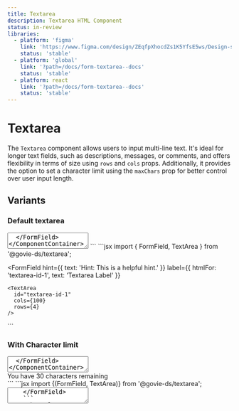 ```yaml
---
title: Textarea
description: Textarea HTML Component
status: in-review
libraries:
  - platform: 'figma'
    link: 'https://www.figma.com/design/ZEqfpXhocdZs1K5YfsE5ws/Design-system?node-id=5499-6828'
    status: 'stable'
  - platform: 'global'
    link: '?path=/docs/form-textarea--docs'
    status: 'stable'
  - platform: react
    link: '?path=/docs/form-textarea--docs'
    status: 'stable'
---
```


# Textarea

The `Textarea` component allows users to input multi-line text. It's ideal for longer text fields, such as descriptions, messages, or comments, and offers flexibility in terms of size using `rows` and `cols` props. Additionally, it provides the option to set a character limit using the `maxChars` prop for better control over user input length.

## Variants

### Default textarea

<ComponentContainer>
  <FormField
    hint={{
      text: 'Hint: This is a helpful hint.'
    }}
    label={{
      htmlFor: 'textarea-id-1',
      text: 'Textarea Label'
    }}
  >
    <TextArea
      id="textarea-id-1"
      cols={100}
      rows={4}
    />
  </FormField>
</ComponentContainer>
          
<Tabs id="tab1">
  <TabList>
    <TabItem value="tab11" checked>HTML</TabItem>
    <TabItem value="tab13">React</TabItem>
  </TabList>
  <TabPanel value="tab11">
  ```html
  <fieldset>
    <label class="gi-text-md gi-label gi-mb-1" for="textarea-id-1">Label</label>
    <div class="gi-hint-text-md gi-hint-text gi-mb-1">Hint: This is a helpful hint.</div>
    <div >
      <div class="gi-textarea-container">
        <textarea rows="4" cols="100" autocomplete="on" class="gi-textarea" id="textarea-id-1"></textarea>
      </div>
    </div>
  </fieldset>
  ```
  </TabPanel>
  <TabPanel value="tab13">
  ```jsx
  import { FormField, TextArea } from '@govie-ds/textarea';

  <FormField
    hint={{
      text: 'Hint: This is a helpful hint.'
    }}
    label={{
      htmlFor: 'textarea-id-1',
      text: 'Textarea Label'
    }}
  >
    <TextArea
      id="textarea-id-1"
      cols={100}
      rows={4}
    />
  </FormField>
  ```
  </TabPanel>
</Tabs>

### With Character limit

<ComponentContainer>
  <FormField
    hint={{
      text: 'Hint: This is a helpful hint.',
    }}
    label={{
      htmlFor: 'textarea-id-5',
      text: 'Label',
    }}
  >
    <TextArea data-testid="textarea-id-5" id="textarea-id-5" maxChars={30} />
  </FormField>
</ComponentContainer>

<Tabs id="tab2">
  <TabList>
    <TabItem value="tab21" checked>
      HTML
    </TabItem>
    <TabItem value="tab23">React</TabItem>
  </TabList>
  <TabPanel value="tab21">
    ```html
    <fieldset class="">
      <label class="gi-text-md gi-label gi-mb-1" for="textarea-id-5">
        Label
      </label>
      <div class="gi-hint-text-md gi-hint-text gi-mb-1">
        Hint: This is a helpful hint.
      </div>
      <div>
        <div class="gi-textarea-container" data-module="gieds-textarea">
          <textarea
            rows="4"
            cols="100"
            autocomplete="on"
            class="gi-textarea"
            maxlength="30"
            id="textarea-id-5"
            data-testid="textarea-id-5"
          ></textarea>
        </div>
        <div class="gi-textarea-remaining-chars">
          <div class="gi-hint-text-md gi-hint-text">
            You have 30 characters remaining
          </div>
        </div>
      </div>
    </fieldset>
    ```
  </TabPanel>
  <TabPanel value="tab23">
    ```jsx import {(FormField, TextArea)} from '@govie-ds/textarea';
    <FormField
      hint={{
        text: 'Hint: This is a helpful hint.',
      }}
      label={{
        htmlFor: 'textarea-id-5',
        text: 'Label',
      }}
    >
      <TextArea data-testid="textarea-id-5" id="textarea-id-5" maxChars={30} />
    </FormField>
    ```
  </TabPanel>
</Tabs>

## Usage

### Text Area Props

- **ref** (optional): A reference to the text area element.
- **rows** (optional): The number of visible text lines for the text area.
- **cols** (optional): The visible width of the text area in characters.
- **autoComplete** (optional): Specifies whether the browser should automatically complete the input.
- **maxChars** (optional): The maximum number of characters allowed in the text area.
- **halfFluid** (optional): If `true`, the text area will take up half the width of the container.
- **Other TextareaHTMLAttributes** (optional): The component also accepts other standard HTML textarea attributes, such as `placeholder`, `disabled`, `readOnly`, etc., through the `TextareaHTMLAttributes` generic props.

### Best Practices

### When to use this component

- **Multi-line input**: Use `Textarea` when the input requires multiple lines of text, such as:
- Feedback forms, comments, or reviews
- Messages, descriptions, or instructions
- Long-form text fields like addresses or notes
- **Variable text length**: Use it when you cannot predict how long the user's input will be, but expect it to exceed a single line.
- **Custom size control**: Use `rows` and `cols` to control the visible size of the text box, tailoring the component to your layout needs.
- **Character limit**: Use `maxChars` to limit the number of characters allowed.

### When not to use this component

- **Single-line input**: If you only expect short, single-line inputs (e.g., names, email addresses), use the `TextInput` component instead.
- **Structured data input**: For specialised inputs like dates, numbers, or selections from predefined options, use components like `DateInput`, `NumberInput`, or `Select` instead of `Textarea`.
- **Large text area**: If the input area becomes too large (like for editing full documents or code), consider a more robust solution, such as a dedicated text editor component or even a rich text editor.

## Status

<ComponentStatusBlock componentId="textarea" />
